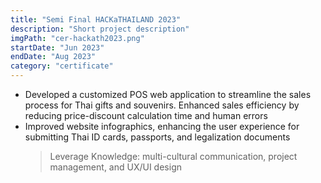 ```yaml
---
title: "Semi Final HACKaTHAILAND 2023"
description: "Short project description"
imgPath: "cer-hackath2023.png"
startDate: "Jun 2023"
endDate: "Aug 2023"
category: "certificate"
---
```


- Developed a customized POS web application to streamline the sales process for Thai gifts and souvenirs. Enhanced sales efficiency by reducing price-discount calculation time and human errors
- Improved website infographics, enhancing the user experience for submitting Thai ID cards, passports, and legalization documents
  > Leverage Knowledge: multi-cultural communication, project management, and UX/UI design
